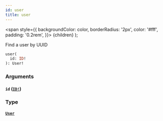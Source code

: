 ```yaml
---
id: user
title: user
---
```


<span
style={{
      backgroundColor: color,
      borderRadius: '2px',
      color: '#fff',
      padding: '0.2rem',
    }}>
{children}
</span>
);

Find a user by UUID

```graphql
user(
  id: ID!
): User!

```

### Arguments

#### `id` ([`ID!`](/docs/api/scalars/id))

### Type

#### [`User`](/docs/api/objects/user)
